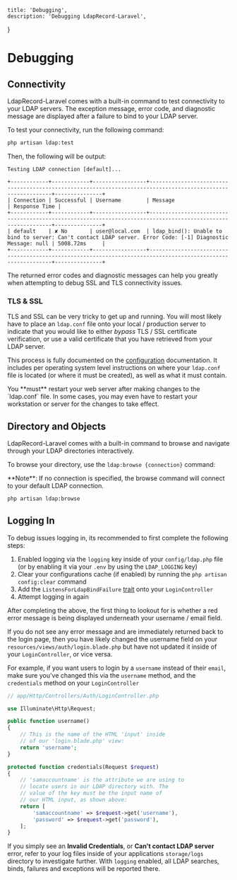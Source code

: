     title: 'Debugging',
    description: 'Debugging LdapRecord-Laravel',
}

# Debugging

## Connectivity

LdapRecord-Laravel comes with a built-in command to test connectivity to your
LDAP servers. The exception message, error code, and diagnostic message are
displayed after a failure to bind to your LDAP server.

To test your connectivity, run the following command:

```bash
php artisan ldap:test
```

Then, the following will be output:

```text
Testing LDAP connection [default]...

+------------+------------+-----------------+-------------------------------------------------------------------------------------------------------------+---------------+
| Connection | Successful | Username        | Message                                                                                                     | Response Time |
+------------+------------+-----------------+-------------------------------------------------------------------------------------------------------------+---------------+
| default    | ✘ No       | user@local.com  | ldap_bind(): Unable to bind to server: Can't contact LDAP server. Error Code: [-1] Diagnostic Message: null | 5008.72ms     |
+------------+------------+-----------------+-------------------------------------------------------------------------------------------------------------+---------------+
```

The returned error codes and diagnostic messages can help you greatly
when attempting to debug SSL and TLS connectivity issues.

### TLS & SSL

TLS and SSL can be very tricky to get up and running. You will most likely have
to place an `ldap.conf` file onto your local / production server to indicate
that you would like to either _bypass_ TLS / SSL certificate verification,
or use a valid certificate that you have retrieved from your LDAP server.

This process is fully documented on the [configuration](/docs/core/v2/configuration#ssl-amp-tls)
documentation. It includes per operating system level instructions on where your `ldap.conf` file
is located (or where it must be created), as well as what it must contain.

<Important>
You **must** restart your web server after making changes
to the `ldap.conf` file. In some cases, you may even have to restart
your workstation or server for the changes to take effect.
</Important>

## Directory and Objects

LdapRecord-Laravel comes with a built-in command to browse and navigate through your LDAP directories interactively.

To browse your directory, use the `ldap:browse {connection}` command:

<Note>
**Note**: If no connection is specified, the browse command will connect to your default LDAP connection.
</Note>

```bash
php artisan ldap:browse
```

## Logging In

To debug issues logging in, its recommended to first complete the following steps:

1. Enabled logging via the `logging` key inside of your `config/ldap.php` file <br/>
   (or by enabling it via your `.env` by using the `LDAP_LOGGING` key)
2. Clear your configurations cache (if enabled) by running the `php artisan config:clear` command
3. Add the `ListensForLdapBindFailure` [trait](/docs/laravel/v2/auth/setup/#displaying-ldap-error-messages) onto your `LoginController`
4. Attempt logging in again

After completing the above, the first thing to lookout for is whether a
red error message is being displayed underneath your username / email
field.

If you do not see any error message and are immediately returned back to
the login page, then you have likely changed the username field on your
`resources/views/auth/login.blade.php` but have not updated it inside
of your `LoginController`, or vice versa.

For example, if you want users to login by a `username` instead of their
`email`, make sure you've changed this via the `username` method,
and the `credentials` method on your `LoginController`

```php
// app/Http/Controllers/Auth/LoginController.php

use Illuminate\Http\Request;

public function username()
{
    // This is the name of the HTML 'input' inside
    // of our 'login.blade.php' view:
    return 'username';
}

protected function credentials(Request $request)
{
    // 'samaccountname' is the attribute we are using to
    // locate users in our LDAP directory with. The
    // value of the key must be the input name of
    // our HTML input, as shown above:
    return [
        'samaccountname' => $request->get('username'),
        'password' => $request->get('password'),
    ];
}
```

If you simply see an **Invalid Credentials**, or **Can't contact LDAP server**
error, refer to your log files inside of your applications `storage/logs`
directory to investigate further. With `logging` enabled, all LDAP
searches, binds, failures and exceptions will be reported there.
